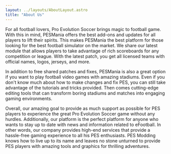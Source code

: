 ```yaml
---
layout: ../layouts/AboutLayout.astro
title: "About Us"
---
```


For all football lovers, Pro Evolution Soccer brings magic to football game. With this in mind, PESMania offers the best add-ons and updates for all players to lift their spirits. This makes PESMania the best platform for those looking for the best football simulator on the market. We share our latest module that allows players to take advantage of rich scoreboards for any competition or league. With the latest patch, you get all licensed teams with official names, logos, jerseys, and more.

In addition to free shared patches and fixes, PESMania is also a great option if you want to play football video games with amazing stadiums. Even if you don't know much about how to make changes and fix PES, you can still take advantage of the tutorials and tricks provided. Then comes cutting-edge editing tools that can transform boring stadiums and matches into engaging gaming environments.

Overall, our amazing goal to provide as much support as possible for PES players to experience the great Pro Evolution Soccer game without any hurdles. Additionally, our platform is the perfect platform for anyone who wants to stay up to date with news and information related to eFootball. In other words, our company provides high-end services that provide a hassle-free gaming experience to all his PES enthusiasts. PES Modding knows how to live up to its name and leaves no stone unturned to provide PES players with amazing tools and graphics for thrilling adventures.
